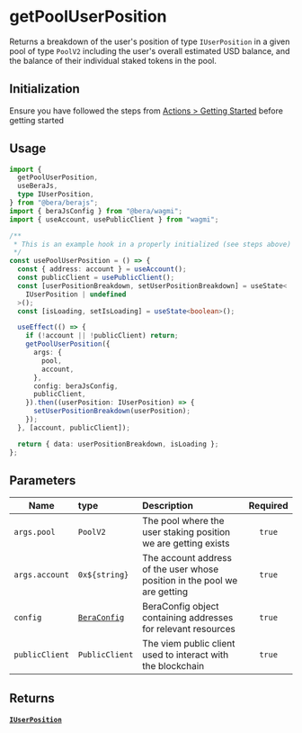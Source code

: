 # getPoolUserPosition

Returns a breakdown of the user's position of type `IUserPosition` in a given pool of type `PoolV2` including the user's overall estimated USD balance, and the balance of their individual staked tokens in the pool.

## Initialization

Ensure you have followed the steps from [Actions > Getting Started](/actions/getting-started) before getting started

## Usage

```ts
import {
  getPoolUserPosition,
  useBeraJs,
  type IUserPosition,
} from "@bera/berajs";
import { beraJsConfig } from "@bera/wagmi";
import { useAccount, usePublicClient } from "wagmi";

/**
 * This is an example hook in a properly initialized (see steps above) react-based application
 */
const usePoolUserPosition = () => {
  const { address: account } = useAccount();
  const publicClient = usePublicClient();
  const [userPositionBreakdown, setUserPositionBreakdown] = useState<
    IUserPosition | undefined
  >();
  const [isLoading, setIsLoading] = useState<boolean>();

  useEffect(() => {
    if (!account || !publicClient) return;
    getPoolUserPosition({
      args: {
        pool,
        account,
      },
      config: beraJsConfig,
      publicClient,
    }).then((userPosition: IUserPosition) => {
      setUserPositionBreakdown(userPosition);
    });
  }, [account, publicClient]);

  return { data: userPositionBreakdown, isLoading };
};
```

## Parameters

| Name           | type                              | Description                                                               | Required |
| -------------- | :-------------------------------- | :------------------------------------------------------------------------ | :------: |
| `args.pool`    | `PoolV2`                          | The pool where the user staking position we are getting exists            |  `true`  |
| `args.account` | `0x${string}`                     | The account address of the user whose position in the pool we are getting |  `true`  |
| `config`       | [`BeraConfig`](/types/BeraConfig) | BeraConfig object containing addresses for relevant resources             |  `true`  |
| `publicClient` | `PublicClient`                    | The viem public client used to interact with the blockchain               |  `true`  |

## Returns

#### [`IUserPosition`](/types/IUserPosition/)
